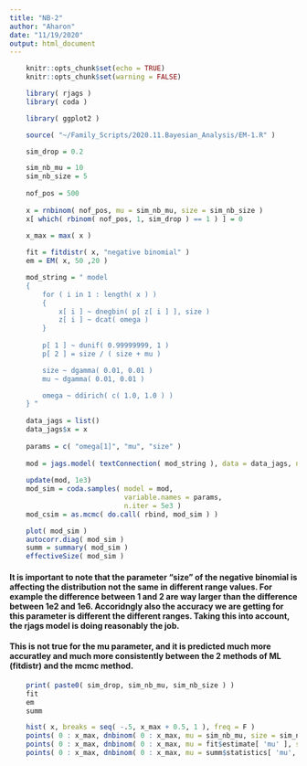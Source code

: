 ```yaml
---
title: "NB-2"
author: "Aharon"
date: "11/19/2020"
output: html_document
---
```


```r
    knitr::opts_chunk$set(echo = TRUE)
    knitr::opts_chunk$set(warning = FALSE)

    library( rjags )
    library( coda )

    library( ggplot2 )

    source( "~/Family_Scripts/2020.11.Bayesian_Analysis/EM-1.R" )
```

```r
    sim_drop = 0.2

    sim_nb_mu = 10
    sim_nb_size = 5
    
    nof_pos = 500
    
    x = rnbinom( nof_pos, mu = sim_nb_mu, size = sim_nb_size )
    x[ which( rbinom( nof_pos, 1, sim_drop ) == 1 ) ] = 0  
    
    x_max = max( x )
```

```r
    fit = fitdistr( x, "negative binomial" )
    em = EM( x, 50 ,20 )
```

```r
    mod_string = " model 
    {
    	for ( i in 1 : length( x ) ) 
        {
    		x[ i ] ~ dnegbin( p[ z[ i ] ], size )
            z[ i ] ~ dcat( omega )
    	}
        
        p[ 1 ] ~ dunif( 0.99999999, 1 )
        p[ 2 ] = size / ( size + mu )

        size ~ dgamma( 0.01, 0.01 )
        mu ~ dgamma( 0.01, 0.01 )

        omega ~ ddirich( c( 1.0, 1.0 ) )
    } "
    
    data_jags = list()
    data_jags$x = x
    
    params = c( "omega[1]", "mu", "size" )
    
    mod = jags.model( textConnection( mod_string ), data = data_jags, n.chains = 3 )
    
    update(mod, 1e3)
    mod_sim = coda.samples( model = mod,
                            variable.names = params,
                            n.iter = 5e3 )
    mod_csim = as.mcmc( do.call( rbind, mod_sim ) )

```


```r
    plot( mod_sim )
    autocorr.diag( mod_sim )
    summ = summary( mod_sim )
    effectiveSize( mod_sim )

```

#### It is important to note that the parameter "size" of the negative binomial is affecting the distribution not the same in different range values. For example the difference between 1 and 2 are way larger than the difference between 1e2 and 1e6. Accoridngly also the accuracy we are getting for this parameter is different the different ranges. Taking this into account, the rjags model is doing reasonably the job.
#### This is not true for the mu parameter, and it is predicted much more accuratley and much more consistently between the 2 methods of ML (fitdistr) and the mcmc method.

```r
    print( paste0( sim_drop, sim_nb_mu, sim_nb_size ) )
    fit
    em
    summ
```
```r
    hist( x, breaks = seq( -.5, x_max + 0.5, 1 ), freq = F )
    points( 0 : x_max, dnbinom( 0 : x_max, mu = sim_nb_mu, size = sim_nb_size ), col = "black" )
    points( 0 : x_max, dnbinom( 0 : x_max, mu = fit$estimate[ 'mu' ], size = fit$estimate[ 'size' ] ), col = "red" )
    points( 0 : x_max, dnbinom( 0 : x_max, mu = summ$statistics[ 'mu', 'Mean'], size = summ$statistics[ 'size', "Mean"] ), col = "green" )


```